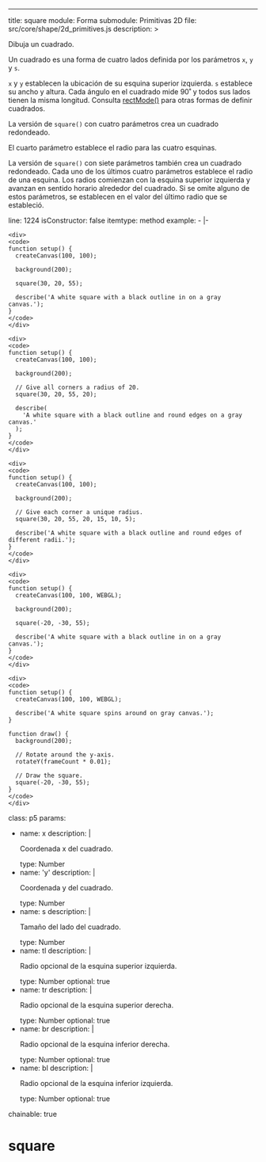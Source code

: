 ---
title: square
module: Forma
submodule: Primitivas 2D
file: src/core/shape/2d_primitives.js
description: >
  <p>Dibuja un cuadrado.</p>

  <p>Un cuadrado es una forma de cuatro lados definida por los parámetros
  <code>x</code>, <code>y</code> y <code>s</code>.

  <code>x</code> y <code>y</code> establecen la ubicación de su esquina superior izquierda.
  <code>s</code> establece su ancho y altura. Cada ángulo en el cuadrado mide 90˚ y todos
  sus lados tienen la misma longitud. Consulta <a href="/reference/p5/rectMode">rectMode()</a>
  para otras formas de definir cuadrados.</p>

  <p>La versión de <code>square()</code> con cuatro parámetros crea un cuadrado redondeado.

  El cuarto parámetro establece el radio para las cuatro esquinas.</p>

  <p>La versión de <code>square()</code> con siete parámetros también crea un cuadrado redondeado.
  Cada uno de los últimos cuatro parámetros establece el radio de una esquina.
  Los radios comienzan con la esquina superior izquierda y avanzan en sentido horario alrededor del
  cuadrado. Si se omite alguno de estos parámetros, se establecen en el valor del último radio que
  se estableció.</p>
line: 1224
isConstructor: false
itemtype: method
example:
  - |-

    <div>
    <code>
    function setup() {
      createCanvas(100, 100);

      background(200);

      square(30, 20, 55);

      describe('A white square with a black outline in on a gray canvas.');
    }
    </code>
    </div>

    <div>
    <code>
    function setup() {
      createCanvas(100, 100);

      background(200);

      // Give all corners a radius of 20.
      square(30, 20, 55, 20);

      describe(
        'A white square with a black outline and round edges on a gray canvas.'
      );
    }
    </code>
    </div>

    <div>
    <code>
    function setup() {
      createCanvas(100, 100);

      background(200);

      // Give each corner a unique radius.
      square(30, 20, 55, 20, 15, 10, 5);

      describe('A white square with a black outline and round edges of different radii.');
    }
    </code>
    </div>

    <div>
    <code>
    function setup() {
      createCanvas(100, 100, WEBGL);

      background(200);

      square(-20, -30, 55);

      describe('A white square with a black outline in on a gray canvas.');
    }
    </code>
    </div>

    <div>
    <code>
    function setup() {
      createCanvas(100, 100, WEBGL);

      describe('A white square spins around on gray canvas.');
    }

    function draw() {
      background(200);

      // Rotate around the y-axis.
      rotateY(frameCount * 0.01);

      // Draw the square.
      square(-20, -30, 55);
    }
    </code>
    </div>
class: p5
params:
  - name: x
    description: |
      <p>Coordenada x del cuadrado.</p>
    type: Number
  - name: 'y'
    description: |
      <p>Coordenada y del cuadrado.</p>
    type: Number
  - name: s
    description: |
      <p>Tamaño del lado del cuadrado.</p>
    type: Number
  - name: tl
    description: |
      <p>Radio opcional de la esquina superior izquierda.</p>
    type: Number
    optional: true
  - name: tr
    description: |
      <p>Radio opcional de la esquina superior derecha.</p>
    type: Number
    optional: true
  - name: br
    description: |
      <p>Radio opcional de la esquina inferior derecha.</p>
    type: Number
    optional: true
  - name: bl
    description: |
      <p>Radio opcional de la esquina inferior izquierda.</p>
    type: Number
    optional: true
chainable: true


# square